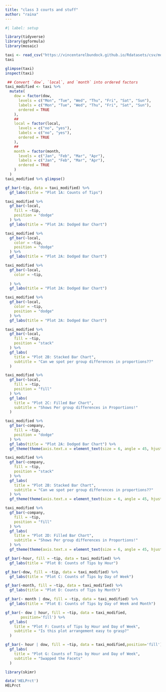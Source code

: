 ```yaml
---
title: "class 3 courts and stuff"
author: "raina"
---
```


```r
#| label: setup

library(tidyverse)
library(ggformula)
library(mosaic)


```

```r
taxi <- read_csv("https://vincentarelbundock.github.io/Rdatasets/csv/modeldata/taxi.csv")
taxi
```

```r
glimpse(taxi)
inspect(taxi)

```

```r

 ## Convert `dow`, `local`, and `month` into ordered factors
taxi_modified <- taxi %>%
  mutate(
    dow = factor(dow,
      levels = c("Mon", "Tue", "Wed", "Thu", "Fri", "Sat", "Sun"),
      labels = c("Mon", "Tue", "Wed", "Thu", "Fri", "Sat", "Sun"),
      ordered = TRUE
    ),
    ##
    local = factor(local,
      levels = c("no", "yes"),
      labels = c("no", "yes"),
      ordered = TRUE
    ),
    ##
    month = factor(month,
      levels = c("Jan", "Feb", "Mar", "Apr"),
      labels = c("Jan", "Feb", "Mar", "Apr"),
      ordered = TRUE
    )
  )
taxi_modified %>% glimpse() 
```

```r
gf_bar(~tip, data = taxi_modified) %>%
  gf_labs(title = "Plot 1A: Counts of Tips")
```

```r
taxi_modified %>%
  gf_bar(~local,
    fill = ~tip,
    position = "dodge"
  ) %>%
  gf_labs(title = "Plot 2A: Dodged Bar Chart")
```

```r
taxi_modified %>%
  gf_bar(~local,
    color = ~tip,
    position = "dodge"
  ) %>%
  gf_labs(title = "Plot 2A: Dodged Bar Chart")
```

```r
taxi_modified %>%
  gf_bar(~local,
    color = ~tip,
    
  ) %>%
  gf_labs(title = "Plot 2A: Dodged Bar Chart")
```

```r
taxi_modified %>%
  gf_bar(~local,
    color = ~tip,
    position = "dodge"
  ) %>%
  gf_labs(title = "Plot 2A: Dodged Bar Chart")

```

```r

taxi_modified %>%
  gf_bar(~local,
    fill = ~tip,
    position = "stack"
  ) %>%
  gf_labs(
    title = "Plot 2B: Stacked Bar Chart",
    subtitle = "Can we spot per group differences in proportions??"
  )
```

```r
taxi_modified %>%
  gf_bar(~local,
    fill = ~tip,
    position = "fill"
  ) %>%
  gf_labs(
    title = "Plot 2C: Filled Bar Chart",
    subtitle = "Shows Per group differences in Proportions!"
  )
```

```r

taxi_modified %>%
  gf_bar(~company,
    fill = ~tip,
    position = "dodge"
  ) %>%
  gf_labs(title = "Plot 2A: Dodged Bar Chart") %>%
  gf_theme(theme(axis.text.x = element_text(size = 6, angle = 45, hjust = 1)))
```

```r


taxi_modified %>%
  gf_bar(~company,
    fill = ~tip,
    position = "stack"
  ) %>%
  gf_labs(
    title = "Plot 2B: Stacked Bar Chart",
    subtitle = "Can we spot per group differences in proportions??"
  ) %>%
  gf_theme(theme(axis.text.x = element_text(size = 6, angle = 45, hjust = 1)))
```

```r

taxi_modified %>%
  gf_bar(~company,
    fill = ~tip,
    position = "fill"
  ) %>%
  gf_labs(
    title = "Plot 2D: Filled Bar Chart",
    subtitle = "Shows Per group differences in Proportions!"
  ) %>%
  gf_theme(theme(axis.text.x = element_text(size = 6, angle = 45, hjust = 1)))
```

```r
gf_bar(~hour, fill = ~tip, data = taxi_modified) %>%
  gf_labs(title = "Plot B: Counts of Tips by Hour")
```

```r
gf_bar(~dow, fill = ~tip, data = taxi_modified) %>%
  gf_labs(title = "Plot C: Counts of Tips by Day of Week")
```

```r
gf_bar(~month, fill = ~tip, data = taxi_modified) %>%
  gf_labs(title = "Plot D: Counts of Tips by Month")
```

```r
gf_bar(~ month | dow, fill = ~tip, data = taxi_modified) %>%
  gf_labs(title = "Plot E: Counts of Tips by Day of Week and Month")
```

```r
gf_bar(~ dow | hour, fill = ~tip, data = taxi_modified,
       position='fill') %>%
  gf_labs(
    title = "Plot F: Counts of Tips by Hour and Day of Week",
    subtitle = "Is this plot arrangement easy to grasp?"
  )
```

```r

gf_bar(~ hour | dow, fill = ~tip, data = taxi_modified,position='fill') %>%
  gf_labs(
    title = "Plot G: Counts of Tips by Hour and Day of Week",
    subtitle = "Swapped the Facets"
  )
```

```r
library(skimr)
```

```r
data('HELPrct')
HELPrct
```
